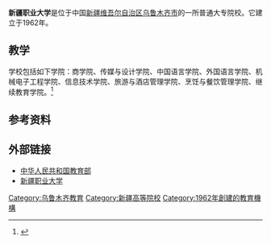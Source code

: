 {{coord|43.90139|87.53469|display=title}}
{{infobox University
| name= 新疆职业大学<br>Xinjiang Vocational University
| SealImage = 新疆职业大学友好校区.jpg
| Motto = 
| Established = 1962
| Type = 普通大专院校
| President = 
| Location = {{CHN}}[[新疆维吾尔自治区|新疆维吾尔自治区]][[乌鲁木齐|乌鲁木齐]]新市区北京北路1075号
| Student = 
| Faculty = 510
| Campus = 市区
| Website = http://www.xjvu.edu.cn/
}}

'''新疆职业大学'''是位于中国[[新疆维吾尔自治区|新疆维吾尔自治区]][[乌鲁木齐市|乌鲁木齐市]]的一所普通大专院校。它建立于1962年。

==教学==
学校包括如下学院：商学院、传媒与设计学院、中国语言学院、外国语言学院、机械电子工程学院、信息技术学院、旅游与酒店管理学院、烹饪与餐饮管理学院、继续教育学院。<ref>{{cite web|url= http://www.xjvu.edu.cn/type/99160201.html|title= 新疆职业大学 - 教学机构|language= zh-hans|access-date= 2014-01-10|archive-date= 2014-11-18|archive-url= https://web.archive.org/web/20141118130715/http://www.xjvu.edu.cn/type/99160201.html|dead-url= no}}</ref>

==参考资料==
{{reflist}}

==外部链接==
* [https://web.archive.org/web/20101007210220/http://www.moe.edu.cn/english/ 中华人民共和国教育部]
* [http://www.xjvu.edu.cn/ 新疆职业大学] {{Wayback|url=http://www.xjvu.edu.cn/ |date=20200919154339 }}

{{新疆高等院校}}

{{coord missing|Xinjiang}}

[[Category:乌鲁木齐教育|Category:乌鲁木齐教育]]
[[Category:新疆高等院校|Category:新疆高等院校]]
[[Category:1962年創建的教育機構|Category:1962年創建的教育機構]]